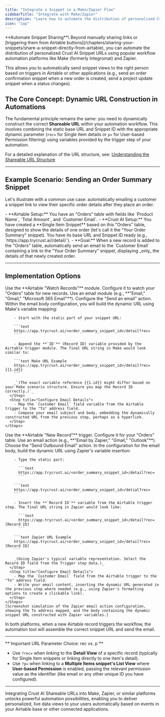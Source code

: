 ```yaml
---
title: "Integrate a Snippet in a Make/Zapier Flow"
sidebarTitle: "Integrate with Make/Zapier"
description: "Learn how to automate the distribution of personalized Crust AI Snippet URLs using Make (formerly Integromat) and Zapier."
icon: "zap"
---
```


<Tip>
  **Automate Snippet Sharing**\
  Beyond manually sharing links or [triggering them from Airtable buttons](/chapters/sharing-your-snippets/share-a-snippet-directly-from-airtable), you can automate the distribution of personalized Crust AI Snippet URLs using popular workflow automation platforms like Make (formerly Integromat) and Zapier.
</Tip>

This allows you to automatically send snippet views to the right person based on triggers in Airtable or other applications (e.g., send an order confirmation snippet when a new order is created, send a project update snippet when a status changes).

## The Core Concept: Dynamic URL Construction in Automations

The fundamental principle remains the same: you need to dynamically construct the correct **Shareable URL** within your automation workflow. This involves combining the static base URL and Snippet ID with the appropriate dynamic parameter (`rec=` for Single Item details or `p=` for User-based Permission filtering) using variables provided by the trigger step of your automation.

For a detailed explanation of the URL structure, see: [Understanding the Shareable URL Structure](/chapters/sharing-your-snippets/understanding-the-shareable-url-structure)

---

## Example Scenario: Sending an Order Summary Snippet

Let's illustrate with a common use case: automatically emailing a customer a snippet link to view their specific order details after they place an order.

<Accordion title="Scenario Setup">
  - **Airtable Setup:** You have an "Orders" table with fields like `Product Name`, `Total Amount`, and `Customer Email`.
  - **Crust AI Setup:** You have created a **Single Item Snippet** based on this "Orders" table, designed to show the details of one order (let's call it the "Your Order Summary" snippet). You have its base URL and Snippet ID ready (e.g., `https://app.trycrust.ai/<order_summary_snippet_id>/detail/`).
  - **Goal:** When a new record is added to the "Orders" table, automatically send an email to the `Customer Email` containing a link to the "Your Order Summary" snippet, displaying _only_ the details of that newly created order.
</Accordion>

---

## Implementation Options

<Tabs>
  <Tab title="Make (Integromat)">
    <Steps>
      <Step title="Trigger: Airtable 'Watch Records'">
        Use the **Airtable "Watch Records"** module. Configure it to watch your "Orders" table for new records.
      </Step>
      <Step title="Action: Email Module">
        Use an email module (e.g., **"Email," "Gmail," "Microsoft 365 Email"**). Configure the "Send an email" action.
      </Step>
      <Step title="Construct the Snippet URL">
        Within the email body configuration, you will build the dynamic URL using Make's variable mapping:

        - Start with the static part of your snippet URL:

        ```text
        https://app.trycrust.ai/<order_summary_snippet_id>/detail?rec=
        ```

        - Append the **`ID`** (Record ID) variable provided by the Airtable trigger module. The final URL string in Make would look similar to:

        ```text Make URL Example
        https://app.trycrust.ai/<order_summary_snippet_id>/detail?rec={{1.id}}
        ```

        _`(The exact variable reference {{1.id}} might differ based on your Make scenario structure. Ensure you map the Record ID correctly.)`_
      </Step>
      <Step title="Configure Email Details">
        - Map the `Customer Email` field variable from the Airtable trigger to the "To" address field.
        - Compose your email subject and body, embedding the dynamically constructed URL from the previous step, perhaps as a hyperlink.
      </Step>
    </Steps>
  </Tab>
  <Tab title="Zapier">
    <Steps>
      <Step title="Trigger: Airtable 'New Record'">
        Use the **Airtable "New Record"** trigger. Configure it for your "Orders" table.
      </Step>
      <Step title="Action: Email Module">
        Use an email action (e.g., **"Email by Zapier," "Gmail," "Outlook"**). Choose the "Send Outbound Email" action.
      </Step>
      <Step title="Construct the Snippet URL">
        In the configuration for the email body, build the dynamic URL using Zapier's variable insertion:

        - Type the static part:

          ```text
          https://app.trycrust.ai/<order_summary_snippet_id>/detail?rec=
          ```

        ```text
        https://app.trycrust.ai/<order_summary_snippet_id>/detial?rec=
        ```

        - Insert the **`Record ID`** variable from the Airtable trigger step. The final URL string in Zapier would look like:

          ```text
          https://app.trycrust.ai/<order_summary_snippet_id>/detail?rec=[Record ID]
          ```

        ```text Zapier URL Example
        https://app.trycrust.ai/<order_summary_snippet_id>/detail?rec=[Record ID]
        ```

        _(Using Zapier's typical variable representation. Select the Record ID field from the Trigger step data.)_
      </Step>
      <Step title="Configure Email Details">
        - Map the `Customer Email` field from the Airtable trigger to the "To" address field.
        - Write your email content, inserting the dynamic URL generated in the previous step where needed (e.g., using Zapier's formatting options to create a clickable link).
      </Step>
    </Steps>
    [Screenshot simulation of the Zapier email action configuration, showing the To address mapped, and the body containing the dynamic snippet URL constructed with Zapier variables.]
  </Tab>
</Tabs>

In both platforms, when a new Airtable record triggers the workflow, the automation tool will assemble the correct snippet URL and send the email.

---

<Warning>
  **`Important URL Parameter Choice: rec vs. p`**

  - Use `?rec=` when linking to the **Detail View** of a specific record (typically for Single Item snippets or linking directly to one item's detail).
  - Use `?p=` when linking to a **Multiple Items snippet's List View** where **User-based Permission** is enabled, passing the relevant permission value as the identifier (like email or any other unique ID you have configured).
</Warning>

---

Integrating Crust AI Shareable URLs into Make, Zapier, or similar platforms unlocks powerful automation possibilities, enabling you to deliver personalized, live data views to your users automatically based on events in your Airtable base or other connected applications.